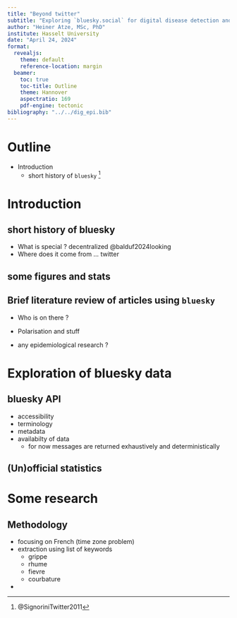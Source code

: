 ```yaml
---
title: "Beyond twitter"
subtitle: "Exploring `bluesky.social` for digital disease detection and prototyping a data extraction pipeline for ILI surveillance"
author: "Heiner Atze, MSc, PhD"
institute: Hasselt University
date: "April 24, 2024"
format:
  revealjs: 
    theme: default
    reference-location: margin
  beamer:
    toc: true
    toc-title: Outline
    theme: Hannover
    aspectratio: 169
    pdf-engine: tectonic
bibliography: "../../dig_epi.bib"
---
```


# Outline

- Introduction
  - short history of `bluesky` ^[@SignoriniTwitter2011] 
  
  
[^1]: @SignoriniTwitter2011

# Introduction

## short history of bluesky

- What is special ? decentralized @balduf2024looking
- Where does it come from ... twitter

## some figures and stats

## Brief literature review of articles using `bluesky`

- Who is on there ?
- Polarisation and stuff

- any epidemiological research ?

# Exploration of bluesky data

## bluesky API

- accessibility
- terminology
- metadata
- availabilty of data
  - for now messages are returned exhaustively and deterministically


## (Un)official statistics

# Some research

## Methodology

- focusing on French (time zone problem)
- extraction using list of keywords
  - grippe
  - rhume
  - fievre
  - courbature
- 
